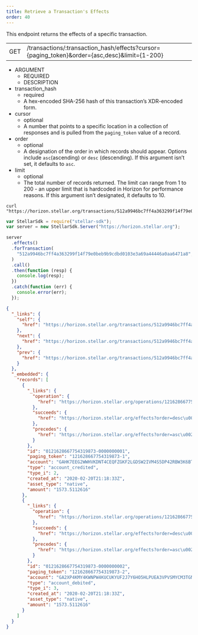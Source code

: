 ```yaml
---
title: Retrieve a Transaction's Effects
order: 40
---
```



This endpoint returns the effects of a specific transaction.

<Endpoint>

|     |                                                                                              |
| --- | -------------------------------------------------------------------------------------------- |
| GET | /transactions/:transaction_hash/effects?cursor={paging_token}&order={asc,desc}&limit={1-200} |

</Endpoint>

<AttributeTable>

- ARGUMENT
  - REQUIRED
  - DESCRIPTION
- transaction_hash
  - required
  - A hex-encoded SHA-256 hash of this transaction’s XDR-encoded form.
- cursor
  - optional
  - A number that points to a specific location in a collection of responses and
    is pulled from the `paging_token` value of a record.
- order
  - optional
  - A designation of the order in which records should appear. Options include
    `asc`(ascending) or `desc` (descending). If this argument isn’t set, it
    defaults to `asc`.
- limit
  - optional
  - The total number of records returned. The limit can range from 1 to 200 - an
    upper limit that is hardcoded in Horizon for performance reasons. If this
    argument isn’t designated, it defaults to 10.

</AttributeTable>

<CodeExample title="Example Request">

```curl
curl "https://horizon.stellar.org/transactions/512a9946bc7ff4a363299f14f79e0beb9b9cdbd0103e3a69a44446a0aa6471a8/effects"
```

```js
var StellarSdk = require("stellar-sdk");
var server = new StellarSdk.Server("https://horizon.stellar.org");

server
  .effects()
  .forTransaction(
    "512a9946bc7ff4a363299f14f79e0beb9b9cdbd0103e3a69a44446a0aa6471a8",
  )
  .call()
  .then(function (resp) {
    console.log(resp);
  })
  .catch(function (err) {
    console.error(err);
  });
```

</CodeExample>

<ExampleResponse title="Example Response">

```json
{
  "_links": {
    "self": {
      "href": "https://horizon.stellar.org/transactions/512a9946bc7ff4a363299f14f79e0beb9b9cdbd0103e3a69a44446a0aa6471a8/effects?cursor=\u0026limit=10\u0026order=asc"
    },
    "next": {
      "href": "https://horizon.stellar.org/transactions/512a9946bc7ff4a363299f14f79e0beb9b9cdbd0103e3a69a44446a0aa6471a8/effects?cursor=121628667754319873-2\u0026limit=10\u0026order=asc"
    },
    "prev": {
      "href": "https://horizon.stellar.org/transactions/512a9946bc7ff4a363299f14f79e0beb9b9cdbd0103e3a69a44446a0aa6471a8/effects?cursor=121628667754319873-1\u0026limit=10\u0026order=desc"
    }
  },
  "_embedded": {
    "records": [
      {
        "_links": {
          "operation": {
            "href": "https://horizon.stellar.org/operations/121628667754319873"
          },
          "succeeds": {
            "href": "https://horizon.stellar.org/effects?order=desc\u0026cursor=121628667754319873-1"
          },
          "precedes": {
            "href": "https://horizon.stellar.org/effects?order=asc\u0026cursor=121628667754319873-1"
          }
        },
        "id": "0121628667754319873-0000000001",
        "paging_token": "121628667754319873-1",
        "account": "GAHK7EEG2WWHVKDNT4CEQFZGKF2LGDSW2IVM4S5DP42RBW3K6BTODB4A",
        "type": "account_credited",
        "type_i": 2,
        "created_at": "2020-02-20T21:18:33Z",
        "asset_type": "native",
        "amount": "1573.5112616"
      },
      {
        "_links": {
          "operation": {
            "href": "https://horizon.stellar.org/operations/121628667754319873"
          },
          "succeeds": {
            "href": "https://horizon.stellar.org/effects?order=desc\u0026cursor=121628667754319873-2"
          },
          "precedes": {
            "href": "https://horizon.stellar.org/effects?order=asc\u0026cursor=121628667754319873-2"
          }
        },
        "id": "0121628667754319873-0000000002",
        "paging_token": "121628667754319873-2",
        "account": "GA2XP4KMY4KWNPW4KUCUKYUF2J7Y6HO5HLPUEA3VPVSMYCM3TGNEZP5S",
        "type": "account_debited",
        "type_i": 3,
        "created_at": "2020-02-20T21:18:33Z",
        "asset_type": "native",
        "amount": "1573.5112616"
      }
    ]
  }
}
```

</ExampleResponse>

